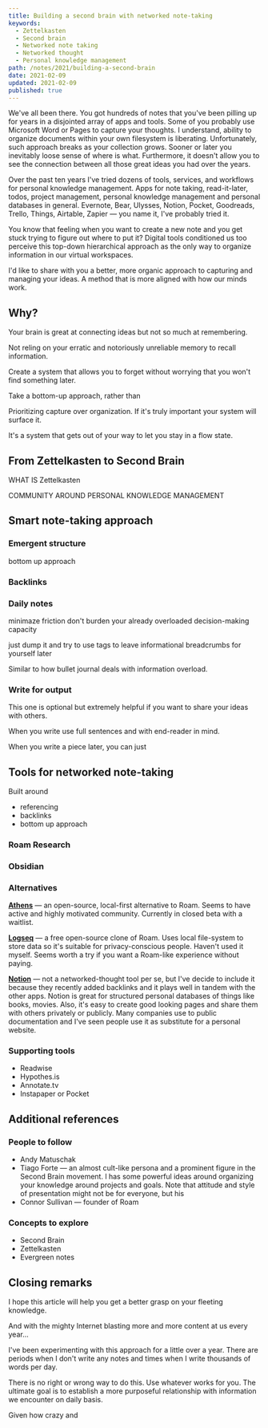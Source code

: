 ```yaml
---
title: Building a second brain with networked note-taking
keywords:
  - Zettelkasten
  - Second brain
  - Networked note taking
  - Networked thought
  - Personal knowledge management
path: /notes/2021/building-a-second-brain
date: 2021-02-09
updated: 2021-02-09
published: true
---
```


We've all been there. You got hundreds of notes that you've been pilling up for years in a disjointed array of apps and tools. Some of you probably use Microsoft Word or Pages to capture your thoughts. I understand, ability to organize documents within your own filesystem is liberating. Unfortunately, such approach breaks as your collection grows. Sooner or later you inevitably loose sense of where is what. Furthermore, it doesn't allow you to see the connection between all those great ideas you had over the years.

Over the past ten years I've tried dozens of tools, services, and workflows for personal knowledge management. Apps for note taking, read-it-later, todos, project management, personal knowledge management and personal databases in general. Evernote, Bear, Ulysses, Notion, Pocket, Goodreads, Trello, Things, Airtable, Zapier — you name it, I've probably tried it.

You know that feeling when you want to create a new note and you get stuck trying to figure out where to put it? Digital tools conditioned us too perceive this top-down hierarchical approach as the only way to organize information in our virtual workspaces.

I'd like to share with you a better, more organic approach to capturing and managing your ideas. A method that is more aligned with how our minds work.


## Why?

Your brain is great at connecting ideas but not so much at remembering.

Not reling on your erratic and notoriously unreliable memory to recall information.

Create a system that allows you to forget without worrying that you won't find something later.



Take a bottom-up approach, rather than


Prioritizing capture over organization. If it's truly important your system will surface it.

It's a system that gets out of your way to let you stay in a flow state.



## From Zettelkasten to Second Brain

WHAT IS Zettelkasten

COMMUNITY AROUND PERSONAL KNOWLEDGE MANAGEMENT

## Smart note-taking approach

### Emergent structure

bottom up approach

### Backlinks

### Daily notes

minimaze friction
don't burden your already overloaded decision-making capacity

just dump it and try to use tags to leave informational breadcrumbs for yourself later

Similar to how bullet journal deals with information overload.

### Write for output

This one is optional but extremely helpful if you want to share your ideas with others.

When you write use full sentences and with end-reader in mind.

When you write a piece later, you can just


## Tools for networked note-taking

Built around
- referencing
- backlinks
- bottom up approach

### Roam Research

### Obsidian


### Alternatives

[**Athens**](https://github.com/athensresearch/athens) — an open-source, local-first alternative to Roam. Seems to have active and highly motivated community. Currently in closed beta with a waitlist.

[**Logseq**](https://logseq.com/) — a free open-source clone of Roam. Uses local file-system to store data so it's suitable for privacy-conscious people. Haven't used it myself. Seems worth a try if you want a Roam-like experience without paying.

**[Notion](https://www.notion.so/)** — not a networked-thought tool per se, but I've decide to include it because they recently added backlinks and it plays well in tandem with the other apps. Notion is great for structured personal databases of things like books, movies. Also, it's easy to create good looking pages and share them with others privately or publicly. Many companies use to public documentation and I've seen people use it as substitute for a personal website.

### Supporting tools

- Readwise
- Hypothes.is
- Annotate.tv
- Instapaper or Pocket


## Additional references

### People to follow

- Andy Matuschak
- Tiago Forte — an almost cult-like persona and a prominent figure in the Second Brain movement. l has some powerful ideas around organizing your knowledge around projects and goals. Note that attitude and style of presentation might not be for everyone, but his
- Connor Sullivan — founder of Roam

### Concepts to explore

- Second Brain
- Zettelkasten
- Evergreen notes

## Closing remarks

I hope this article will help you get a better grasp on your fleeting knowledge.


And with the mighty Internet blasting more and more content at us every year...


I've been experimenting with this approach for a little over a year. There are periods when I don't write any notes and times when I write thousands of words per day.

There is no right or wrong way to do this. Use whatever works for you. The ultimate goal is to establish a more purposeful relationship with information we encounter on daily basis.

Given how crazy and
